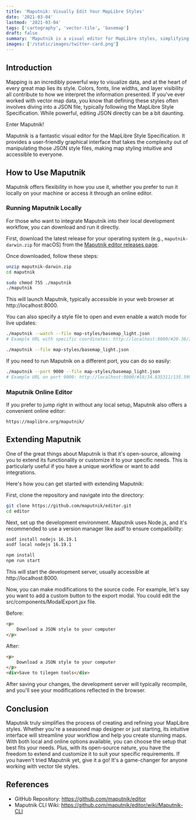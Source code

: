 ```yaml
---
title: 'Maputnik: Visually Edit Your MapLibre Styles'
date: '2021-03-04'
lastmod: '2021-03-04'
tags: ['cartography', 'vector-tile', 'basemap']
draft: false
summary: 'Maputnik is a visual editor for MapLibre styles, simplifying the process of creating and editing map styles without dealing with complex JSON.'
images: ['/static/images/twitter-card.png']
---
```


## Introduction

Mapping is an incredibly powerful way to visualize data, and at the heart of every great map lies its style. Colors, fonts, line widths, and layer visibility all contribute to how we interpret the information presented. If you've ever worked with vector map data, you know that defining these styles often involves diving into a JSON file, typically following the MapLibre Style Specification. While powerful, editing JSON directly can be a bit daunting.

Enter Maputnik!

Maputnik is a fantastic visual editor for the MapLibre Style Specification. It provides a user-friendly graphical interface that takes the complexity out of manipulating those JSON style files, making map styling intuitive and accessible to everyone.

<TOCInline toc={props.toc} exclude="Introduction" />

## How to Use Maputnik

Maputnik offers flexibility in how you use it, whether you prefer to run it locally on your machine or access it through an online editor.

### Running Maputnik Locally

For those who want to integrate Maputnik into their local development workflow, you can download and run it directly.

First, download the latest release for your operating system (e.g., `maputnik-darwin.zip` for macOS) from the [Maputnik editor releases page](https://github.com/maplibre/maputnik/releases).

Once downloaded, follow these steps:

```bash
unzip maputnik-darwin.zip
cd maputnik

sudo chmod 755 ./maputnik
./maputnik
```
This will launch Maputnik, typically accessible in your web browser at http://localhost:8000.

You can also specify a style file to open and even enable a watch mode for live updates:
```bash
./maputnik --watch --file map-styles/basemap_light.json
# Example URL with specific coordinates: http://localhost:8000/#20.36/35.2549337/138.9021323

./maputnik --file map-styles/basemap_light.json
```

If you need to run Maputnik on a different port, you can do so easily:

```bash
./maputnik --port 9000 --file map-styles/basemap_light.json
# Example URL on port 9000: http://localhost:9000/#18/34.635311/135.599984
```
### Maputnik Online Editor

If you prefer to jump right in without any local setup, Maputnik also offers a convenient online editor:

    https://maplibre.org/maputnik/

## Extending Maputnik

One of the great things about Maputnik is that it's open-source, allowing you to extend its functionality or customize it to your specific needs. This is particularly useful if you have a unique workflow or want to add integrations.

Here's how you can get started with extending Maputnik:

First, clone the repository and navigate into the directory:

```bash
git clone https://github.com/maputnik/editor.git
cd editor
```
Next, set up the development environment. Maputnik uses Node.js, and it's recommended to use a version manager like asdf to ensure compatibility:
```bash
asdf install nodejs 16.19.1
asdf local nodejs 16.19.1

npm install
npm run start
```
This will start the development server, usually accessible at http://localhost:8000.

Now, you can make modifications to the source code. For example, let's say you want to add a custom button to the export modal. You could edit the src/components/ModalExport.jsx file.

Before:
```html
<p>
    Download a JSON style to your computer
</p>
```
After:
```html
<p>
    Download a JSON style to your computer
</p>
<div>Save to tilegen tools</div>
```
After saving your changes, the development server will typically recompile, and you'll see your modifications reflected in the browser.

## Conclusion
Maputnik truly simplifies the process of creating and refining your MapLibre styles. Whether you're a seasoned map designer or just starting, its intuitive interface will streamline your workflow and help you create stunning maps.
With both local and online options available, you can choose the setup that best fits your needs. Plus, with its open-source nature, you have the freedom to extend and customize it to suit your specific requirements.
If you haven't tried Maputnik yet, give it a go! It's a game-changer for anyone working with vector tile styles.

## References
- GitHub Repository: https://github.com/maputnik/editor
- Maputnik CLI Wiki: https://github.com/maputnik/editor/wiki/Maputnik-CLI

